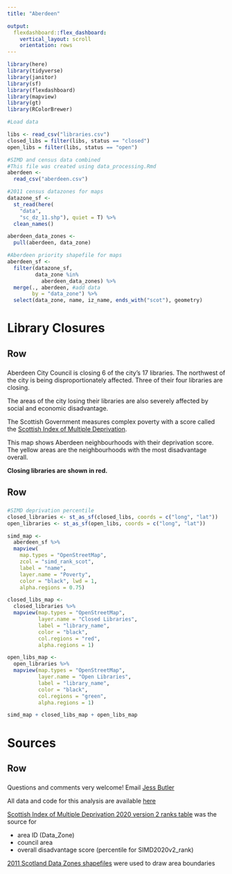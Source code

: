 ```yaml
---
title: "Aberdeen"

output:
  flexdashboard::flex_dashboard:
    vertical_layout: scroll 
    orientation: rows
---
```


```r
library(here)
library(tidyverse)
library(janitor)
library(sf)
library(flexdashboard)
library(mapview)
library(gt)
library(RColorBrewer)
```

```r
#Load data

libs <- read_csv("libraries.csv")
closed_libs = filter(libs, status == "closed")
open_libs = filter(libs, status == "open")

#SIMD and census data combined
#This file was created using data_processing.Rmd
aberdeen <-
  read_csv("aberdeen.csv")

#2011 census datazones for maps
datazone_sf <- 
  st_read(here(
    "data", 
    "sc_dz_11.shp"), quiet = T) %>%
  clean_names()

aberdeen_data_zones <-
  pull(aberdeen, data_zone)

#Aberdeen priority shapefile for maps
aberdeen_sf <- 
  filter(datazone_sf, 
         data_zone %in%
           aberdeen_data_zones) %>%
  merge(., aberdeen, #add data
        by = "data_zone") %>%
  select(data_zone, name, iz_name, ends_with("scot"), geometry) 
```

Library Closures
==============================================

Row
----------------------------------------------

### 

Aberdeen City Council is closing 6 of the city's 17 libraries. The northwest of the city is being disproportionately affected. Three of their four libraries are closing.

The areas of the city losing their libraries are also severely affected by social and economic disadvantage.

The Scottish Government measures complex poverty with a score called the [Scottish Index of Multiple Deprivation](https://www.gov.scot/collections/scottish-index-of-multiple-deprivation-2020/). 

This map shows Aberdeen neighbourhoods with their deprivation score. The yellow areas are the neighbourhoods with the most disadvantage overall. 

**Closing libraries are shown in red.**  

Row
----------------------------------------------

### 

```r
#SIMD deprivation percentile
closed_libraries <- st_as_sf(closed_libs, coords = c("long", "lat"))
open_libraries <- st_as_sf(open_libs, coords = c("long", "lat"))

simd_map <- 
  aberdeen_sf %>%
  mapview(
    map.types = "OpenStreetMap",
    zcol = "simd_rank_scot",
    label = "name",
    layer.name = "Poverty",
    color = "black", lwd = 1, 
    alpha.regions = 0.75)

closed_libs_map <- 
  closed_libraries %>%
  mapview(map.types = "OpenStreetMap",
          layer.name = "Closed Libraries",
          label = "library_name",
          color = "black",
          col.regions = "red",
          alpha.regions = 1)

open_libs_map <- 
  open_libraries %>%
  mapview(map.types = "OpenStreetMap",
          layer.name = "Open Libraries",
          label = "library_name",
          color = "black",
          col.regions = "green",
          alpha.regions = 1)

simd_map + closed_libs_map + open_libs_map
```



Sources
==============================================

Row
----------------------------------------------
### 
Questions and comments very welcome! Email [Jess Butler](jessicabutler@abdn.ac.uk)  
  
All data and code for this analysis are available [here](https://github.com/JessButler/aberdeen_libraries)  

[Scottish Index of Multiple Deprivation 2020 version 2 ranks table](https://www.gov.scot/publications/scottish-index-of-multiple-deprivation-2020v2-ranks/) was the source for  

- area ID (Data_Zone) 
- council area 
- overall disadvantage score (percentile for SIMD2020v2_rank)

[2011 Scotland Data Zones shapefiles](https://data.gov.uk/dataset/ab9f1f20-3b7f-4efa-9bd2-239acf63b540/data-zone-boundaries-2011) were used to draw area boundaries

